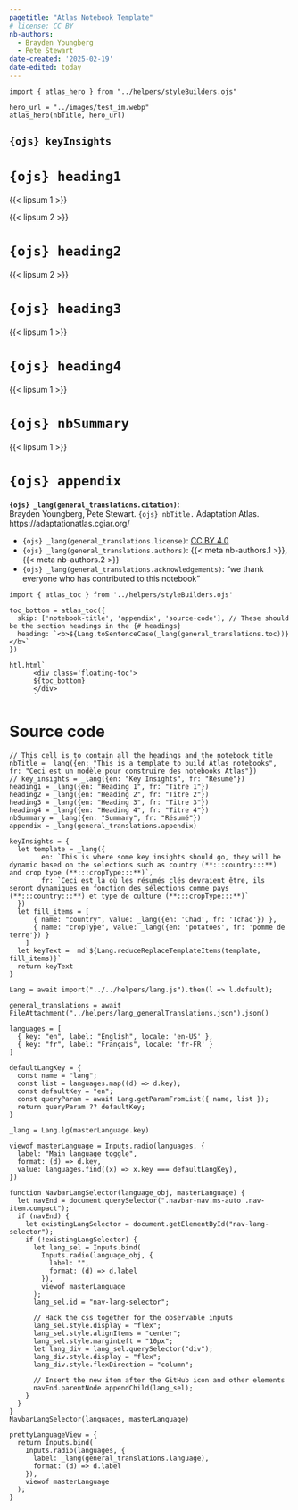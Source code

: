 ```yaml
---
pagetitle: "Atlas Notebook Template"
# license: CC BY
nb-authors: 
  - Brayden Youngberg
  - Pete Stewart
date-created: '2025-02-19'
date-edited: today
---
```



```ojs
import { atlas_hero } from "../helpers/styleBuilders.ojs"

hero_url = "../images/test_im.webp"
atlas_hero(nbTitle, hero_url)
```

<!-- # `{ojs} nbTitle` {class='title' #notebook-title} -->

## `{ojs} keyInsights` {class='key-insights' #key-insight-text}

# `{ojs} heading1` {#example-heading1}

{{< lipsum 1 >}}

{{< lipsum 2 >}}

# `{ojs} heading2` {#example-heading2}

{{< lipsum 2 >}}

# `{ojs} heading3` {#example-heading3}

{{< lipsum 1 >}}

# `{ojs} heading4` {#example-heading4}

{{< lipsum 1 >}}

# `{ojs} nbSummary` {#summary}

{{< lipsum 1 >}}

# `{ojs} appendix` {#appendix}

<b>`{ojs} _lang(general_translations.citation)`:</b>\
Brayden Youngberg, Pete Stewart. `{ojs} nbTitle.` Adaptation Atlas. https://adaptationatlas.cgiar.org/

- `{ojs} _lang(general_translations.license)`: [CC BY 4.0](https://creativecommons.org/licenses/by/4.0/)
- `{ojs} _lang(general_translations.authors)`: {{< meta nb-authors.1 >}}, {{< meta nb-authors.2 >}}
- `{ojs} _lang(general_translations.acknowledgements)`: "we thank everyone who has contributed to this notebook"


```ojs
import { atlas_toc } from '../helpers/styleBuilders.ojs'

toc_bottom = atlas_toc({
  skip: ['notebook-title', 'appendix', 'source-code'], // These should be the section headings in the {# headings} 
  heading: `<b>${Lang.toSentenceCase(_lang(general_translations.toc))}</b>`
})

htl.html`
      <div class='floating-toc'>
      ${toc_bottom}
      </div>
      `
```

# Source code {#source-code .hidden} 
<!-- 
Note that everything below this point will not appear in the notebook.
This is useful to hide all of the code, master selectors (language, admin level, etc.),
and other things that are needed for the notebook to run but would be messy if
actually appearing in the notebook.
-->


<!-- Text and Language Translations -->
```ojs
// This cell is to contain all the headings and the notebook title
nbTitle = _lang({en: "This is a template to build Atlas notebooks", fr: "Ceci est un modèle pour construire des notebooks Atlas"})
// key_insights = _lang({en: "Key Insights", fr: "Résumé"})
heading1 = _lang({en: "Heading 1", fr: "Titre 1"})
heading2 = _lang({en: "Heading 2", fr: "Titre 2"})
heading3 = _lang({en: "Heading 3", fr: "Titre 3"})
heading4 = _lang({en: "Heading 4", fr: "Titre 4"})
nbSummary = _lang({en: "Summary", fr: "Résumé"})
appendix = _lang(general_translations.appendix)
```

```ojs

keyInsights = {
  let template = _lang({
        en: `This is where some key insights should go, they will be dynamic based on the selections such as country (**:::country:::**) and crop type (**:::cropType:::**)`,
        fr: `Ceci est là où les résumés clés devraient être, ils seront dynamiques en fonction des sélections comme pays (**:::country:::**) et type de culture (**:::cropType:::**)`
  })
  let fill_items = [
      { name: "country", value: _lang({en: 'Chad', fr: 'Tchad'}) },
      { name: "cropType", value: _lang({en: 'potatoes', fr: 'pomme de terre'}) }
    ]
  let keyText =  md`${Lang.reduceReplaceTemplateItems(template, fill_items)}`
  return keyText
}

```



```ojs
Lang = await import("../../helpers/lang.js").then(l => l.default);

general_translations = await FileAttachment("../helpers/lang_generalTranslations.json").json()

languages = [
  { key: "en", label: "English", locale: 'en-US' },
  { key: "fr", label: "Français", locale: 'fr-FR' }
]

defaultLangKey = {
  const name = "lang";
  const list = languages.map((d) => d.key);
  const defaultKey = "en";
  const queryParam = await Lang.getParamFromList({ name, list });
  return queryParam ?? defaultKey;
}

_lang = Lang.lg(masterLanguage.key)

viewof masterLanguage = Inputs.radio(languages, {
  label: "Main language toggle",
  format: (d) => d.key,
  value: languages.find((x) => x.key === defaultLangKey),
})
```


```ojs
function NavbarLangSelector(language_obj, masterLanguage) {
  let navEnd = document.querySelector(".navbar-nav.ms-auto .nav-item.compact");
  if (navEnd) {
    let existingLangSelector = document.getElementById("nav-lang-selector");
    if (!existingLangSelector) {
      let lang_sel = Inputs.bind(
        Inputs.radio(language_obj, {
          label: "",
          format: (d) => d.label
        }),
        viewof masterLanguage
      );
      lang_sel.id = "nav-lang-selector";
      
      // Hack the css together for the observable inputs
      lang_sel.style.display = "flex";
      lang_sel.style.alignItems = "center";
      lang_sel.style.marginLeft = "10px";
      let lang_div = lang_sel.querySelector("div");
      lang_div.style.display = "flex";
      lang_div.style.flexDirection = "column";

      // Insert the new item after the GitHub icon and other elements
      navEnd.parentNode.appendChild(lang_sel);
    }
  }
}
NavbarLangSelector(languages, masterLanguage)
```


```ojs
prettyLanguageView = {
  return Inputs.bind(
    Inputs.radio(languages, {
      label: _lang(general_translations.language),
      format: (d) => d.label
    }),
    viewof masterLanguage
  );
}
```



<!-- 

# For future use: 

::: {.column-margin}

```ojs
htl.html`
<style>
.sticky-margin-div {
  position: fixed;
  }
@media (max-width: 768px) {
  .sticky-margin-div {
    position: static;
    }
}
</style>

<div class = "sticky-margin-div">
    <div>
      ${Inputs.radio(languages, {
        label: "Main language toggle",
        format: (d) => d.key,
        value: languages.find((x) => x.key === defaultLangKey),
      })}
    </div>
  </div>`
```

::: 

-->